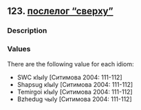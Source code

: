 ## 123. <a href =  'https://agricolamz.github.io/The_Circassian_Isoglosses_Database/123.html'>послелог "сверху"</a>
### Description



### Values
There are the following value for each idiom:

* SWC  кIыIу [Ситимова 2004: 111-112] 
* Shapsug  кIыIу [Ситимова 2004: 111-112] 
* Temirgoi  кIыIу [Ситимова 2004: 111-112] 
* Bzhedug  чыIу [Ситимова 2004: 111-112] 

